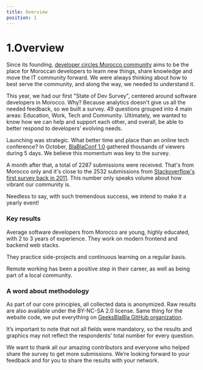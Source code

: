 ```yaml
---
title: Overview
position: 1
---
```


# 1.Overview

Since its founding, [developer circles Morocco community](https://www.facebook.com/groups/DevC.Casablanca) aims to be the place for Moroccan developers to learn new things, share knowledge and move the IT community forward. We were always thinking about how to best serve the community, and along the way, we needed to understand it.

This year, we had our first "State of Dev Survey", centered around software developers in Morocco. Why? Because analytics doesn't give us all the needed feedback, so we built a survey. 49 questions grouped into 4 main areas: Education, Work, Tech and Community. Ultimately, we wanted to know how we can help and support each other, and overall, be able to better respond to developers’ evolving needs.

Launching was strategic. What better time and place than an online tech conference? In October, [BlaBlaConf 1.0](https://blablaconf.com/) gathered thousands of viewers during 5 days. We believe this momentum was key to the survey.

A month after that, a total of 2287 submissions were received. That's from Morocco only and it's close to the 2532 submissions from [Stackoverflow's first survey back in 2011](https://stackoverflow.blog/2011/01/11/survey-says/]). This number only speaks volume about how vibrant our community is.

Needless to say, with such tremendous success, we intend to make it a yearly event!

### Key results

Average software developers from Morocco are young, highly educated, with 2 to 3 years of experience. They work on modern frontend and backend web stacks.

They practice side-projects and continuous learning on a regular basis.

Remote working has been a positive step in their career, as well as being part of a local community.

### A word about methodology

As part of our core principles, all collected data is anonymized. Raw results are also available under the BY-NC-SA 2.0 license. Same thing for the website code, we put everything on [GeeksBlaBla GitHub organization](https://github.com/geeksblabla/stateofdev.ma).

It’s important to note that not all fields were mandatory, so the results and graphics may not reflect the respondents’ total number for every question.

We want to thank all our amazing contributors and everyone who helped share the survey to get more submissions. We’re looking forward to your feedback and for you to share the results with your network.
